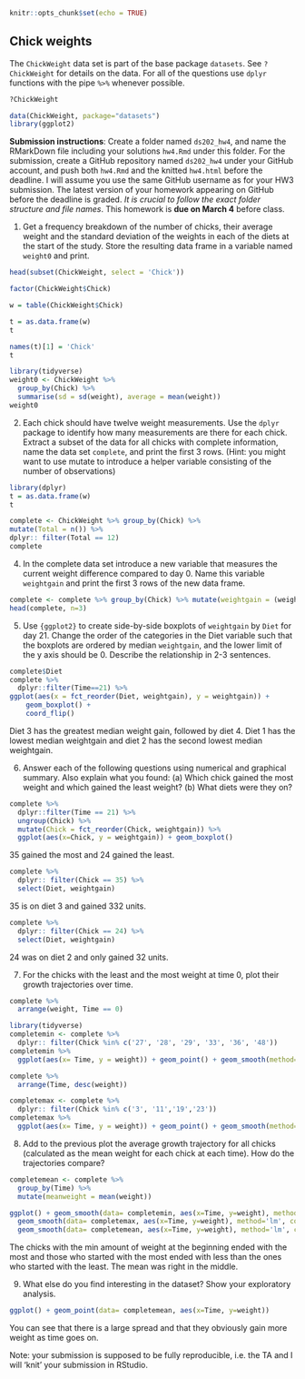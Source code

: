 ```r
knitr::opts_chunk$set(echo = TRUE)
```

## Chick weights

The `ChickWeight` data set is part of the base package `datasets`. See `?ChickWeight` for details on the data.
For all of the questions use `dplyr` functions with the pipe `%>%` whenever possible.

```r
?ChickWeight
```

```r
data(ChickWeight, package="datasets")
library(ggplot2)
```

**Submission instructions**: Create a folder named `ds202_hw4`, and name the RMarkDown file including your solutions `hw4.Rmd` under this folder. For the submission, create a GitHub repository named `ds202_hw4` under your GitHub account, and push both `hw4.Rmd` and the knitted `hw4.html` before the deadline. I will assume you use the same GitHub username as for your HW3 submission. The latest version of your homework appearing on GitHub before the deadline is graded. *It is crucial to follow the exact folder structure and file names*. This homework is **due on March 4** before class.

1. Get a frequency breakdown of the number of chicks, their average weight and the standard deviation of the weights in each of the diets at the start of the study. Store the resulting data frame in a variable named `weight0` and print.<br>
<!-- 5 pts of extra credit: construct a ggplot that shows average weights by diet with an interval (shown as a line) of +- the standard deviation around the averages. -->
```r
head(subset(ChickWeight, select = 'Chick'))
```
```r
factor(ChickWeight$Chick)
```
```r
w = table(ChickWeight$Chick)
```

```r
t = as.data.frame(w)
t
```
```r
names(t)[1] = 'Chick'
t
```

```r
library(tidyverse)
weight0 <- ChickWeight %>% 
  group_by(Chick) %>% 
  summarise(sd = sd(weight), average = mean(weight))
weight0
```


2. Each chick should have twelve weight measurements. Use the `dplyr` package to identify how many measurements are there for each chick. Extract a subset of the data for all chicks with complete information, name the data set `complete`, and print the first 3 rows. (Hint: you might want to use mutate to introduce a helper variable consisting of the number of observations)
```r
library(dplyr)
t = as.data.frame(w)
t
```
```r
complete <- ChickWeight %>% group_by(Chick) %>% 
mutate(Total = n()) %>% 
dplyr:: filter(Total == 12) 
complete
```

4. In the complete data set introduce a new variable that measures the current weight difference compared to day 0. Name this variable  `weightgain` and print the first 3 rows of the new data frame.

```r
complete <- complete %>% group_by(Chick) %>% mutate(weightgain = (weight)-(weight)[Time == 0])
head(complete, n=3)
```

5. Use `{ggplot2}` to create side-by-side boxplots of `weightgain` by `Diet` for day 21. Change the order of the categories in the Diet variable such that the boxplots are ordered by median `weightgain`, and the lower limit of the y axis should be 0. Describe the relationship in 2-3 sentences. 
```r
complete$Diet
complete %>%
  dplyr::filter(Time==21) %>%
ggplot(aes(x = fct_reorder(Diet, weightgain), y = weightgain)) +
    geom_boxplot() +
    coord_flip()
```
Diet 3 has the greatest median weight gain, followed by diet 4. Diet 1 has the lowest median weightgain and diet 2 has the second lowest median weightgain.

6. Answer each of the following questions using numerical and graphical summary. Also explain what you found: (a) Which chick gained the most weight and which gained the least weight? (b) What diets were they on?
```r
complete %>%
  dplyr::filter(Time == 21) %>% 
  ungroup(Chick) %>% 
  mutate(Chick = fct_reorder(Chick, weightgain)) %>% 
  ggplot(aes(x=Chick, y = weightgain)) + geom_boxplot()

```
35 gained the most and 24 gained the least.

```r
complete %>% 
  dplyr:: filter(Chick == 35) %>% 
  select(Diet, weightgain)
```
35 is on diet 3 and gained 332 units.

```r
complete %>% 
  dplyr:: filter(Chick == 24) %>% 
  select(Diet, weightgain)
```
24 was on diet 2 and only gained 32 units. 

7. For the chicks with the least and the most weight at time 0, plot their growth trajectories over time. </br>
```r
complete %>% 
  arrange(weight, Time == 0)
```
```r
library(tidyverse)
completemin <- complete %>% 
  dplyr:: filter(Chick %in% c('27', '28', '29', '33', '36', '48'))
completemin %>% 
  ggplot(aes(x= Time, y = weight)) + geom_point() + geom_smooth(method='lm')
```
```r
complete %>% 
  arrange(Time, desc(weight))
```
```r
completemax <- complete %>% 
  dplyr:: filter(Chick %in% c('3', '11','19','23'))
completemax %>% 
  ggplot(aes(x= Time, y = weight)) + geom_point() + geom_smooth(method='lm')
```


8. Add to the previous plot the average growth trajectory for all chicks (calculated as the mean weight for each chick at each time). How do the trajectories compare?
```r
completemean <- complete %>% 
  group_by(Time) %>% 
  mutate(meanweight = mean(weight))

ggplot() + geom_smooth(data= completemin, aes(x=Time, y=weight), method='lm', color= 'red') +
  geom_smooth(data= completemax, aes(x=Time, y=weight), method='lm', color = 'blue') +
  geom_smooth(data= completemean, aes(x=Time, y=weight), method='lm', color= 'yellow')
```
The chicks with the min amount of weight at the beginning ended with the most and those who started with the most ended with less than the ones who started with the least. The mean was right in the middle.

9. What else do you find interesting in the dataset? Show your exploratory analysis.
```r
ggplot() + geom_point(data= completemean, aes(x=Time, y=weight))
```
You can see that there is a large spread and that they obviously gain more weight as time goes on.

Note: your submission is supposed to be fully reproducible, i.e. the TA and I will 'knit' your submission in RStudio. 
